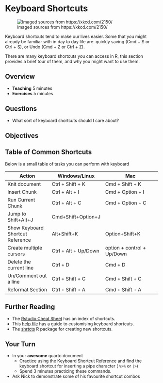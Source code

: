 # Keyboard Shortcuts

![Imaged sources from https://xkcd.com/2150/](https://imgs.xkcd.com/comics/xkeyboarcd.png){title="The key caps use LCD displays for all the vowels, so they can automatically adjust over the years to reflect ongoing vowel shifts while allowing you to keep typing phonetically."}

Keyboard shortcuts tend to make our lives easier. Some that you might already be familiar with in day to day life are: quickly saving (Cmd + S or Ctrl + S), or Undo (Cmd + Z or Ctrl + Z).

There are many keyboard shortcuts you can access in R, this section provides a brief tour of them, and why you might want to use them.

## Overview

* **Teaching** 5 minutes
* **Exercises** 5 minutes

## Questions

* What sort of keyboard shortcuts should I care about?

## Objectives

<!-- TODO -->

<!-- ## Gifs of the action -->

<!-- ### render document -->
<!-- ### Insert Chunk -->
<!-- ### Run Current Chunk -->
<!-- ### Jump to -->
<!-- ### Create multiple cursors -->
<!-- ### Delete the current line -->
<!-- ### Un/Comment out a line  -->
<!-- ### Reformat Section  -->
<!-- ### Show Keyboard Shortcut Reference -->

## Table of Common Shortcuts

Below is a small table of tasks you can perform with keyboard 

| Action      | Windows/Linux | Mac  | 
|-------------|---------------|----------------|
| Knit document | Ctrl + Shift + K | Cmd + Shift + K |
| Insert Chunk  | Ctrl + Alt + I   | Cmd + Option + I |
| Run Current Chunk | Ctrl + Alt + C | Cmd + Option + C | 
| Jump to  	Shift+Alt+J 	| Cmd+Shift+Option+J |
| Show Keyboard Shortcut Reference  |	Alt+Shift+K | Option+Shift+K |
| Create multiple cursors | Ctrl + Alt + Up/Down | option + control + Up/Down|
| Delete the current line | Ctrl + D | Cmd + D|
| Un/Comment out a line   | Ctrl + Shift + C | Cmd + Shift + C| 
| Reformat Section | Ctrl + Shift + A | Cmd + Shift + A| 

## Further Reading

- The [Rstudio Cheat Sheet](https://rstudio.github.io/cheatsheets/html/rstudio-ide.html#keyboard-shortcuts) has an index of shortcuts. 
- This [help file](https://support.posit.co/hc/en-us/articles/206382178-Customizing-Keyboard-Shortcuts-in-the-RStudio-IDE) has a guide to customising keyboard shortcuts.
- The [shrtcts](https://github.com/gadenbuie/shrtcts) R package for creating new shortcuts.

## Your Turn {.exercise}

- In your **awesome** quarto document
  - Oractice using the Keyboard Shortcut Reference and find the keyboard shortcut for inserting a pipe character ( `%>%` or `|>`)
  - Spend 3 minutes practicing these commands.
- Ask Nick to demonstrate some of his favourite shortcut combos
